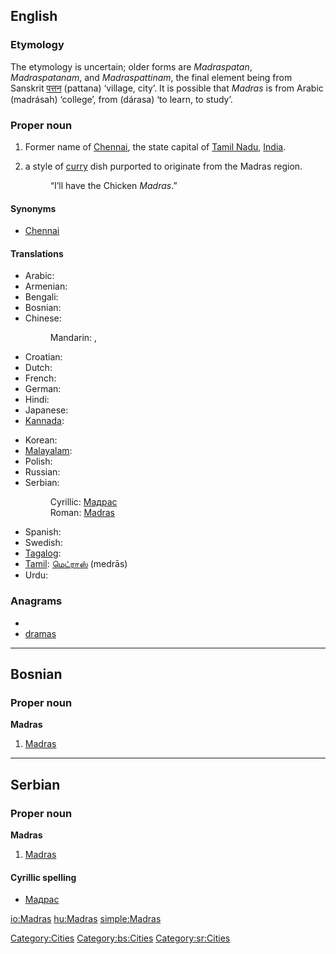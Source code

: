 {{also|madras}}
==English==
{{wikipedia}}

===Etymology===
The etymology is uncertain; older forms are ''Madraspatan'', ''Madraspatanam'', and ''Madraspattinam'', the final element being from Sanskrit [[पत्तन]]{{fact}} (pattana) ‘village, city’. It is possible that ''Madras'' is from Arabic {{Arab|[[مدرسة]]}} (madrásah) ‘college’, from {{Arab|[[درس]]}} (dárasa) ‘to learn, to study’.

===Proper noun===
{{en-proper noun}}

# Former name of [[Chennai]], the state capital of [[Tamil Nadu]], [[India]].
# {{British}} a style of [[curry]] dish purported to originate from the Madras region.
#: “I’ll have the Chicken ''Madras''.”

====Synonyms====
* [[Chennai]] {{italbrac|current name}}

====Translations====
{{trans-top|city}}
* Arabic: {{t|ar|مدراس|m|tr=madraas}}
* Armenian: {{t|hy|Մադրաս|tr=Madras}}
* Bengali: {{t|bn|মাদ্রাজ|sc=Beng}}
* Bosnian: {{t-|bs|Madras|m}}
* Chinese:
*: Mandarin: {{t|cmn|馬德拉斯|sc=Hani}},  {{t|cmn|马德拉斯|tr=Mǎdélāsī|sc=Hani}}
* Croatian: {{t-|hr|Madras|m}}
* Dutch: {{t-|nl|Madras}}
* French: {{t-|fr|Madras|m}}
* German: {{t-|de|Madras|n}}
* Hindi: {{t-|hi|मद्रास|tr=madrās|xs=Hindi}}
* Japanese: {{t|ja|マドラス|tr=Madorasu}}
* [[Kannada]]: {{t|kn|ಮದ್ರಾಸು|tr=madrāsu|sc=Knda|xs=Kannada}}
{{trans-mid}}
* Korean: {{t-|ko|마드라스|tr=Madeuraseu|sc=Hang}}
* [[Malayalam]]: {{t|ml|മദ്രാസ്|tr=madrās|sc=Mlym|xs=Malayalam}}
* Polish: {{t-|pl|Madras|m}}
* Russian: {{t-|ru|Мадрас|m|tr=Madrás}}
* Serbian:
*: Cyrillic: [[Мадрас#Serbian|Мадрас]] {{m}}
*: Roman: [[Madras#Serbian|Madras]] {{m}}
* Spanish: {{t-|es|Madras|m}}
* Swedish: {{t-|sv|Madras}}
* [[Tagalog]]: {{t-|tl|Madras|xs=Tagalog}}
* [[Tamil]]: [[மெட்ராஸ்]] (medrās)
* Urdu: {{t|ur|مدراس|tr=madrās|xs=Urdu}}
{{trans-bottom}}

{{trans-see|Chennai}}

===Anagrams===
* {{alphagram|aadmrs}}
* [[dramas#English|dramas]]


[[Category:Cities]]

----

==Bosnian==

===Proper noun===
'''Madras''' {{m}}

# [[Madras#English|Madras]]

[[Category:bs:Cities]]

----

==Serbian==

===Proper noun===
'''Madras''' {{m}}

# [[Madras#English|Madras]]

====Cyrillic spelling====
* [[Мадрас#Serbian|Мадрас]]

[[Category:sr:Cities]]

[[io:Madras]]
[[hu:Madras]]
[[simple:Madras]]